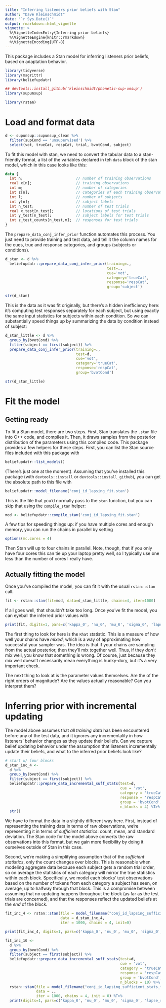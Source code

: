 ```yaml
---
title: "Inferring listeners prior beliefs with Stan"
author: "Dave Kleinschmidt"
date: "`r Sys.Date()`"
output: rmarkdown::html_vignette
vignette: >
  %\VignetteIndexEntry{Inferring prior beliefs}
  %\VignetteEngine{knitr::rmarkdown}
  %\VignetteEncoding{UTF-8}
---
```


This package includes a Stan model for inferring listeners prior beliefs, based on adaptation behavior.

```r

library(tidyverse)
library(magrittr)
library(beliefupdatr)

## devtools::install_github('kleinschmidt/phonetic-sup-unsup')
library(supunsup)

library(rstan)

```

# Load and format data

```r

d <- supunsup::supunsup_clean %>%
  filter(supCond == 'unsupervised') %>%
  select(vot, trueCat, respCat, trial, bvotCond, subject)

```

To fit this model with stan, we need to convert the tabular data to a stan-friendly format, a list of the variables declared in teh `data` block of the stan model, which in this case looks like this:

```stan
data {
  int n;                        // number of training observations
  real x[n];                    // training observations
  int m;                        // number of categories
  int z[n];                     // categories of each training observation
  int l;                        // number of subjects
  int y[n];                     // subject labels
  int n_test;                   // number of test trials
  real x_test[n_test];          // locations of test trials
  int y_test[n_test];           // subject labels for test trials
  int z_test_counts[n_test,m];  // responses for test trials
}
```

The `prepare_data_conj_infer_prior` function automates this process.  You just need to provide training and test data, and tell it the column names for the cues, true and response categories, and groups (subjects or conditions).

```r

d_stan <- d %>%
  beliefupdatr::prepare_data_conj_infer_prior(training=.,
                                              test=.,
                                              cue='vot',
                                              category='trueCat',
                                              response='respCat',
                                              group='subject')

str(d_stan)

```

This is the data as it was fit originally, but there's a hidden inefficiency here: it's computing test responses separately for each subject, but using exactly the same input statistics for subjects within each condition.  So we can substantially speed things up by summarizing the data by condition instead of subject:

```r

d_stan_little <- d %>%
  group_by(bvotCond) %>%
  filter(subject == first(subject)) %>%
  prepare_data_conj_infer_prior(training=.,
                                test=d,
                                cue='vot',
                                category='trueCat',
                                response='respCat',
                                group='bvotCond')

str(d_stan_little)

```

# Fit the model

## Getting ready

To fit a Stan model, there are two steps. First, Stan translates the `.stan` file into C++ code, and compiles it.  Then, it draws samples from the posterior distribution of the parameters using this compiled code.  This package provides a few helpers for these steps.  First, you can list the Stan source files included with this package with

```r
beliefupdatr::list_models()
```

(There's just one at the moment).  Assuming that you've installed this package (with `devtools::install` or `devtools::install_github`), you can get the absolute path to this file with

```r
beliefupdatr::model_filename('conj_id_lapsing_fit.stan')
```

This is the file that you'd normally pass to the `stan` function, but you can skip that using the `compile_stan` helper:

```r
mod <- beliefupdatr::compile_stan('conj_id_lapsing_fit.stan')
```

A few tips for speeding things up: if you have multiple cores and enough memory, you can run the chains in parallel by setting

```r
options(mc.cores = 4)
```

Then Stan will up to four chains in parallel.  Note, though, that if you only have four cores this can tie up your laptop pretty well, so I typically use one less than the number of cores I really have.

## Actually fitting the model

Once you've compiled the model, you can fit it with the usual `rstan::stan` call.

```r
fit <- rstan::stan(fit=mod, data=d_stan_little, chains=4, iter=1000)
```

If all goes well, that shouldn't take too long.  Once you've fit the model, you can eyeball the inferred prior values with

```r
print(fit, digits=1, pars=c('kappa_0', 'nu_0', 'mu_0', 'sigma_0', 'lapse_rate'))
```

The first thing to look for here is the `Rhat` statistic.  This is a measure of how well your chains have _mixed_, which is a way of approximating how successful your sampler was.  The idea is that if your chains are sampling from the actual posterior, then they'll mix together well.  Thus, if they _don't_ mix well, you know that something is wrong.  Of course, just because they mix well doesn't necessarily mean everything is hunky-dory, but it's a very important check.

The next thing to look at is the parameter values themselves.  Are the of the right orders of magnitude?  Are the values actually reasonable?  Can you interpret them?



# Inferring prior with incremental updating

The model above assumes that _all training data_ has been encountered before any
of the test data, and it ignores any incrementality in how listeners' behavior
changes as they update their beliefs.  Can we capture belief updating behavior
under the assumption that listeners incrementally update their beliefs, and what
to the inferred prior beliefs look like?

```r

# start w/ four blocks
d_stan_inc_4 <-
  d %>%
  group_by(bvotCond) %>%
  filter(subject == first(subject)) %>%
  beliefupdatr::prepare_data_incremental_suff_stats(test=d,
                                                    cue = 'vot',
                                                    category = 'trueCat',
                                                    response = 'respCat',
                                                    group = 'bvotCond',
                                                    n_blocks = 4) %T>%
  str()

```

We have to format the data in a slightly different way here.  First, instead of
representing the training data in terms of raw observations, we're representing
it in terms of _sufficient statistics_: count, mean, and standard deviation.
The Stan code for the model above converts the raw observations into this
format, but we gain more flexibility by doing it ourselves outside of Stan in
this case.

Second, we're making a simplifying assumption that of the _sufficient
statistics_, only the count changes over blocks.  This is reasonable when
modeling aggregate data because each subject gets a random trial order, so on
average the statistics of each category will mirror the true statistics within
each block.  Specifically, we model each blocks' test observations based on the
number of tokens from each category a subject has seen, on average, up to
halfway through that block.  This is a compromise between assuming that no
updating happens throughout the block (as far as the test trials are concerned),
and that the responses reflect the updated beliefs at the _end_ of the block.

```r

fit_inc_4 <- rstan::stan(file = model_filename("conj_id_lapsing_sufficient_stats_fit.stan"),
                         data = d_stan_inc_4,
                         iter = 1000, chains = 4, init=0)

print(fit_inc_4, digits=1, pars=c('kappa_0', 'nu_0', 'mu_0', 'sigma_0', 'lapse_rate'))

```

```r

fit_inc_10 <-
  d %>%
  group_by(bvotCond) %>%
  filter(subject == first(subject)) %>%
  beliefupdatr::prepare_data_incremental_suff_stats(test=d,
                                                    cue = 'vot',
                                                    category = 'trueCat',
                                                    response = 'respCat',
                                                    group = 'bvotCond',
                                                    n_blocks = 10) %>%
  rstan::stan(file = model_filename("conj_id_lapsing_sufficient_stats_fit.stan"),
              data = .,
              iter = 1000, chains = 4, init = 0) %T>%
  print(digits=1, pars=c('kappa_0', 'nu_0', 'mu_0', 'sigma_0', 'lapse_rate'))
  

```
